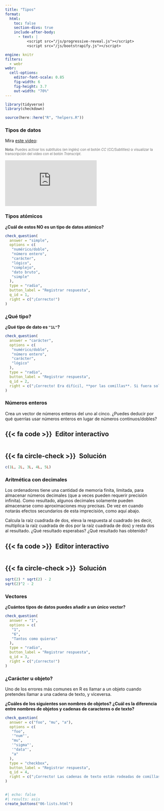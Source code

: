```yaml
---
title: "T️ipos"
format:
  html: 
    toc: false
    section-divs: true
    include-after-body: 
      - text: |
          <script src="/js/progressive-reveal.js"></script>
          <script src="/js/bootstrapify.js"></script>

engine: knitr
filters:
  - webr
webr:
  cell-options:
    editor-font-scale: 0.85
    fig-width: 6
    fig-height: 3.7
    out-width: "70%"
---
```


```r
library(tidyverse)
library(checkdown)

source(here::here("R", "helpers.R"))
```

### Tipos de datos {.no-hide}

Mira [este video](https://vimeo.com/220490241):

[**Nota:** Puedes activar los subtítulos (en inglés) con el botón _CC_ (CC/Subtitles) o visualizar la transcripción del video con el botón _Transcript_.]{style="font-size:.8em;opacity:.6"}

```{=html}
<div class="ratio ratio-4x3">
<iframe src="https://player.vimeo.com/video/220490241" frameborder="0" allow="autoplay; fullscreen; picture-in-picture" allowfullscreen></iframe>
</div>
```

### Tipos atómicos

::: {.callout-note appearance="simple" icon=false .question}

**¿Cuál de estos NO es un tipo de datos atómico?**

```r
check_question(
  answer = "simple", 
  options = c(
   "numérico/doble",
   "número entero",
   "carácter",
   "lógico",
   "complejo",
   "dato bruto",
   "simple"
  ), 
  type = "radio", 
  button_label = "Registrar respuesta", 
  q_id = 1,
  right = c("¡Correcto!")
)
```

:::

### ¿Qué tipo?

::: {.callout-note appearance="simple" icon=false .question}

**¿Qué tipo de dato es `"1L"`?**

```r
check_question(
  answer = "carácter", 
  options = c(
   "numérico/doble",
   "número entero",
   "carácter",
   "lógico"
  ), 
  type = "radio", 
  button_label = "Registrar respuesta", 
  q_id = 2,
  right = c("¡Correcto! Era difícil, **por las comillas**. Si fuera solamente 1L sería un número entero o _integer_, pero los valores se interpretan como cadenas de texto cuando van entre comillas.")
)
```

:::

### Números enteros

Crea un vector de números enteros del uno al cinco. ¿Puedes deducir por qué querrías usar números enteros en lugar de números continuos/dobles?

::: {.panel-tabset}
## {{< fa code >}}&ensp;Editor interactivo

```webr-r



```

## {{< fa circle-check >}}&ensp;Solución

```r
c(1L, 2L, 3L, 4L, 5L)
```

:::


### Aritmética con decimales <!--Floating point arithmetic-->

Los ordenadores tiene una cantidad de memoria finita, limitada, para almacenar números decimales (que a veces pueden requerir precisión infinita). Como resultado, algunos decimales solamente pueden almacenarse como aproximaciones muy precisas. De vez en cuando notarás efectos secundarios de esta imprecisión, como aquí abajo.

Calcula la raíz cuadrada de dos, eleva la respuesta al cuadrado (es decir, multiplica la raíz cuadrada de dos por la raíz cuadrada de dos) y resta dos al resultado. ¿Qué resultado esperabas? ¿Qué resultado has obtenido?

::: {.panel-tabset}
## {{< fa code >}}&ensp;Editor interactivo

```webr-r



```

## {{< fa circle-check >}}&ensp;Solución

```r
sqrt(2) * sqrt(2) - 2
sqrt(2)^2 - 2
```

:::


### Vectores

::: {.callout-note appearance="simple" icon=false .question}

**¿Cuántos tipos de datos puedes añadir a un único vector?**

```r
check_question(
  answer = "1", 
  options = c(
   "1",
   "6",
   "Tantos como quieras"
  ), 
  type = "radio", 
  button_label = "Registrar respuesta", 
  q_id = 3,
  right = c("¡Correcto!")
)
```

:::

### ¿Carácter u objeto?

Uno de los errores más comunes en R es llamar a un objeto cuando pretendes llamar a una cadena de texto, y viceversa.

::: {.callout-note appearance="simple" icon=false .question}

**¿Cuáles de los siguientes son nombres de objetos? ¿Cuál es la diferencia entre nombres de objetos y cadenas de caracteres o de texto?**

```r
check_question(
  answer = c("foo", "mu", "a"), 
  options = c(
   "foo",
   '"num"',
   "mu",
   '"sigma"',
   '"data"',
   "a"
  ), 
  type = "checkbox", 
  button_label = "Registrar respuesta", 
  q_id = 4,
  right = c("¡Correcto! Las cadenas de texto están rodeadas de comillas, los nombres de objeto no.")
)
```

:::


##

```r
#| echo: false
#| results: asis
create_buttons("06-lists.html")
```
